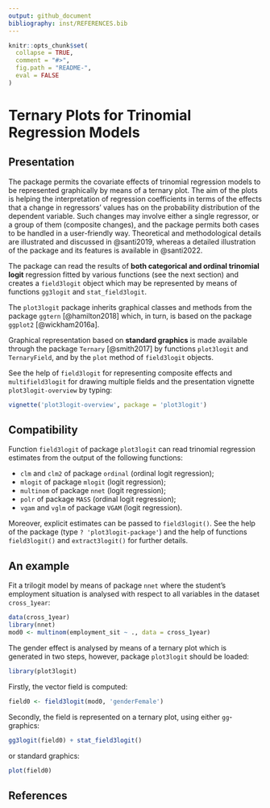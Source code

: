 ```yaml
---
output: github_document
bibliography: inst/REFERENCES.bib
---
```


<!-- README.md is generated from README.Rmd. Please edit that file -->

```r
knitr::opts_chunk$set(
  collapse = TRUE,
  comment = "#>",
  fig.path = "README-",
  eval = FALSE
)
```

# Ternary Plots for Trinomial Regression Models


## Presentation

The package permits the covariate effects of trinomial regression models to
be represented graphically by means of a ternary plot. The aim of the
plots is helping the interpretation of regression coefficients in terms of
the effects that a change in regressors' values has on the probability
distribution of the dependent variable. Such changes may involve either a
single regressor, or a group of them (composite changes), and the package
permits both cases to be handled in a user-friendly way. Theoretical and
methodological details are illustrated and discussed in @santi2019, whereas a
detailed illustration of the package and its features is available in
@santi2022.

The package can read the results of **both categorical and ordinal trinomial
logit** regression fitted by various functions (see the next section) and
creates a `field3logit` object which may be represented by means of functions
`gg3logit` and `stat_field3logit`.

The `plot3logit` package inherits graphical classes and methods from the
package `ggtern` [@hamilton2018] which, in turn, is based on the package
`ggplot2` [@wickham2016a].

Graphical representation based on **standard graphics** is made available
through the package `Ternary` [@smith2017] by functions `plot3logit` and
`TernaryField`, and by the `plot` method of `field3logit` objects.

See the help of `field3logit` for representing composite effects and
`multifield3logit` for drawing multiple fields and the presentation vignette
`plot3logit-overview` by typing:
```r
vignette('plot3logit-overview', package = 'plot3logit')
```



## Compatibility

Function `field3logit` of package `plot3logit` can read trinomial
regression estimates from the output of the following functions:

* `clm` and `clm2` of package `ordinal` (ordinal logit regression);
* `mlogit` of package `mlogit` (logit regression);
* `multinom` of package `nnet` (logit regression);
* `polr` of package `MASS` (ordinal logit regression);
* `vgam` and `vglm` of package `VGAM` (logit regression).

Moreover, explicit estimates can be passed to `field3logit()`. See the help of
the package (type `? 'plot3logit-package'`) and the help of functions
`field3logit()` and `extract3logit()` for further details.



## An example


Fit a trilogit model by means of package `nnet` where the student's employment
situation is analysed with respect to all variables in the dataset
`cross_1year`:
```r
data(cross_1year)
library(nnet)
mod0 <- multinom(employment_sit ~ ., data = cross_1year)
```

The gender effect is analysed by means of a ternary plot which is generated in
two steps, however, package `plot3logit` should be loaded:
```r
library(plot3logit)
```

Firstly, the vector field is computed:
```r
field0 <- field3logit(mod0, 'genderFemale')
```

Secondly, the field is represented on a ternary plot, using either
`gg`-graphics:
```r
gg3logit(field0) + stat_field3logit()
```

or standard graphics:
```r
plot(field0)
```



## References


